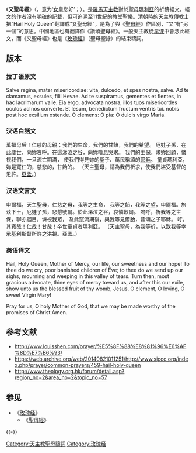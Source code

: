《'''又聖母經'''》（{{lang-la|'''Salve Regina'''}}，意为‘[[女皇|女皇]]您好’；{{lang-en|'''Hail Holy Queen'''}}）。是[[羅馬天主教|羅馬天主教]]對於[[聖母瑪利亞|聖母瑪利亞]]的祈禱經文。經文的作者沒有明確的記載，但可追溯至11世紀的教堂聖樂。清朝時的天主教傳教士把“Hail Holy Queen”翻譯成“又聖母經”，是為了與《[[聖母經|聖母經]]》作區別，“又”有“另一個”的意思。中國地區也有翻譯作《讚頌聖母經》。一般天主教徒[[早课|早课]]中會念此經文，而《又聖母經》也是《[[玫瑰經|玫瑰經]]》（聖母聖詠）的結束禱詞。

== 版本 ==
=== 拉丁语原文 ===
Salve regina, mater misericordiae:
vita, dulcedo, et spes nostra, salve.
Ad te clamamus, exsules, filii Hevae.
Ad te suspiramus, gementes et flentes,
in hac lacrimarum valle.
Eia ergo, advocata nostra,
illos tuos misericordes oculos ad nos converte.
Et Iesum, benedictum fructum ventris tui.
nobis post hoc exsilium ostende.
O clemens: O pia: O dulcis virgo Maria.

=== 汉语白話文 === 
萬福母后！仁慈的母親；我們的生命，我們的甘飴，我們的希望。
厄娃子孫，在此塵世，向妳哀呼。在這涕泣之谷，向妳嘆息哭求。
我們的主保，求妳回顧，憐視我們，一旦流亡期滿，
使我們得見妳的聖子、萬民稱頌的[[耶穌|耶穌]]。
童貞瑪利亞，妳是寬仁的，慈悲的，甘飴的。
（天主聖母，請為我們祈求，使我們堪受基督的恩許。[[亞孟|亞孟]]。）

=== 汉语文言文 === 
申爾福，天主聖母，仁慈之母，我等之生命，
我等之飴，我等之望，申爾福。旅茲下土，厄娃子孫，悲懇號爾。於此涕泣之谷，哀憐歎爾。
嗚呼，祈我等之主保，聊亦迴目，憐視我眾，
及此竄流期後，與我等見爾胎，普頌之子耶穌。
吁，其寬哉！仁哉！甘哉！卒世童貞者瑪利亞。
（天主聖母，為我等祈，以致我等幸承基利斯督所許之洪錫。亞孟。）

=== 英语译文 ===
Hail, Holy Queen, Mother of Mercy, our life, our sweetness and our hope! 
To thee do we cry, poor banished children of Eve; 
to thee do we send up our sighs, mourning and weeping in this valley of tears.
Turn then, most gracious advocate, thine eyes of mercy toward us, 
and after this our exile, show unto us the blessed fruit of thy womb, 
Jesus. O clement, O loving, O sweet Virgin Mary!

Pray for us, O holy Mother of God,
that we may be made worthy of the promises of Christ.Amen.

== 参考文献 ==
{{Reflist}}
* http://www.louisshen.com/prayer/%E5%8F%88%E8%81%96%E6%AF%8D%E7%B6%93/{{Wayback|url=http://www.louisshen.com/prayer/%E5%8F%88%E8%81%96%E6%AF%8D%E7%B6%93/ |date=20140821071633 }}
* https://web.archive.org/web/20140821011251/http://www.sjccc.org/index.php/prayer/common-prayers/459-hail-holy-queen
* http://www.theology.org.hk/forum/detail.asp?region_no=2&area_no=2&topic_no=57{{Wayback|url=http://www.theology.org.hk/forum/detail.asp?region_no=2&area_no=2&topic_no=57 |date=20140821091209 }}

== 参见 ==
{{Portal|天主教}}
* 《[[玫瑰经|玫瑰经]]》
** 《[[聖母經|聖母經]]》

{{-}}
{{Authority control}}

[[Category:天主教聖母禱詞|Category:天主教聖母禱詞]]
[[Category:玫瑰经|Category:玫瑰经]]